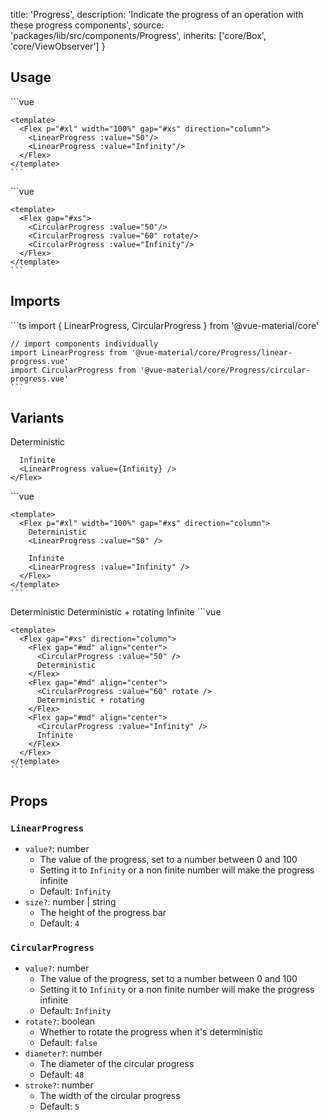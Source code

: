 
  title: 'Progress',
  description:
    'Indicate the progress of an operation with these progress components',
  source: 'packages/lib/src/components/Progress',
  inherits: ['core/Box', 'core/ViewObserver']
}

## Usage

<Preview>
  <PreviewFrame height="100">
    <Flex p="#xl" width="100%" gap="#xs" direction="column">
      <LinearProgress value={50}/>
      <LinearProgress value={Infinity}/>
    </Flex>
  </PreviewFrame>

  <CodeHighlight>
    ```vue
    <script setup lang="ts">
      import { Flex, LinearProgress } from '@vue-material/core'
    </script>

    <template>
      <Flex p="#xl" width="100%" gap="#xs" direction="column">
        <LinearProgress :value="50"/>
        <LinearProgress :value="Infinity"/>
      </Flex>
    </template>
    ```

  </CodeHighlight>
</Preview>

<Preview>
  <PreviewFrame height="200">
    <Flex gap="#xs">
      <CircularProgress value={50}/>
      <CircularProgress value={60} rotate/>
      <CircularProgress value={Infinity}/>
    </Flex>
  </PreviewFrame>

  <CodeHighlight>
    ```vue
    <script setup lang="ts">
      import {Flex, CircularProgress } from '@vue-material/core'
    </script>

    <template>
      <Flex gap="#xs">
        <CircularProgress :value="50"/>
        <CircularProgress :value="60" rotate/>
        <CircularProgress :value="Infinity"/>
      </Flex>
    </template>
    ```

  </CodeHighlight>
</Preview>

## Imports

<Preview>
  <CodeHighlight>
    ```ts
    import { LinearProgress, CircularProgress } from '@vue-material/core'

    // import components individually
    import LinearProgress from '@vue-material/core/Progress/linear-progress.vue'
    import CircularProgress from '@vue-material/core/Progress/circular-progress.vue'
    ```

  </CodeHighlight>
</Preview>

## Variants

<Preview>
  <PreviewFrame height="150">
    <Flex p="#xl" width="100%" gap="#xs" direction="column">
      Deterministic
      <LinearProgress value={50} />

      Infinite
      <LinearProgress value={Infinity} />
    </Flex>

  </PreviewFrame>

  <CodeHighlight hide>
    ```vue
    <script setup lang="ts">
      import { Flex, LinearProgress } from '@vue-material/core'
    </script>

    <template>
      <Flex p="#xl" width="100%" gap="#xs" direction="column">
        Deterministic
        <LinearProgress :value="50" />

        Infinite
        <LinearProgress :value="Infinity" />
      </Flex>
    </template>
    ```

  </CodeHighlight>
</Preview>

<Preview>
  <PreviewFrame>
    <Flex gap="#xs" direction="column">
      <Flex gap="#md" align="center">
        <CircularProgress value={50} />
        Deterministic
      </Flex>
      <Flex gap="#md" align="center">
        <CircularProgress value={60} rotate />
        Deterministic + rotating
      </Flex>
      <Flex gap="#md" align="center">
        <CircularProgress value={Infinity} />
        Infinite
      </Flex>
    </Flex>
  </PreviewFrame>

  <CodeHighlight hide>
    ```vue
    <script setup lang="ts">
      import { Flex, CircularProgress } from '@vue-material/core'
    </script>

    <template>
      <Flex gap="#xs" direction="column">
        <Flex gap="#md" align="center">
          <CircularProgress :value="50" />
          Deterministic
        </Flex>
        <Flex gap="#md" align="center">
          <CircularProgress :value="60" rotate />
          Deterministic + rotating
        </Flex>
        <Flex gap="#md" align="center">
          <CircularProgress :value="Infinity" />
          Infinite
        </Flex>
      </Flex>
    </template>
    ```

  </CodeHighlight>
</Preview>

## Props

### `LinearProgress`

- `value?`: number
  - The value of the progress, set to a number between 0 and 100
  - Setting it to `Infinity` or a non finite number will make the progress infinite
  - Default: `Infinity`
- `size?`: number | string
  - The height of the progress bar
  - Default: `4`

### `CircularProgress`

- `value?`: number
  - The value of the progress, set to a number between 0 and 100
  - Setting it to `Infinity` or a non finite number will make the progress infinite
  - Default: `Infinity`
- `rotate?`: boolean
  - Whether to rotate the progress when it's deterministic
  - Default: `false`
- `diameter?`: number
  - The diameter of the circular progress
  - Default: `48`
- `stroke?`: number
  - The width of the circular progress
  - Default: `5`
